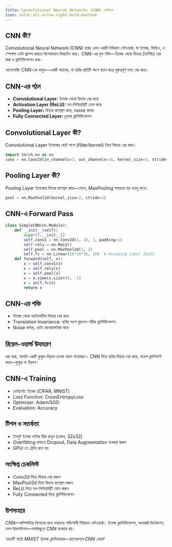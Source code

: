 ```yaml
---
title: Convolutional Neural Networks (CNN) বেসিকস
icon: solar:alt-arrow-right-bold-duotone
---
```


## CNN কী?

Convolutional Neural Network (CNN) হচ্ছে এমন একটি নিউরাল নেটওয়ার্ক, যা ইমেজ, ভিডিও, ও স্পেশাল ডেটা প্রসেস করতে বিশেষভাবে ডিজাইন করা। CNN-এর মূল শক্তি—ইমেজ থেকে ফিচার (বৈশিষ্ট্য) বের করা ও ক্লাসিফিকেশন করা।

_অ্যানালজি:_ CNN-কে ভাবুন—একটি স্ক্যানার, যা ছবির প্রতিটি অংশ স্ক্যান করে গুরুত্বপূর্ণ তথ্য বের করে।

## CNN-এর গঠন
- **Convolutional Layer:** ইমেজ থেকে ফিচার বের করে
- **Activation Layer (ReLU):** নন-লিনিয়ারিটি যোগ করে
- **Pooling Layer:** ফিচার কম্প্রেস করে, noise কমায়
- **Fully Connected Layer:** চূড়ান্ত ক্লাসিফিকেশন

## Convolutional Layer কী?

Convolutional Layer ইমেজের ছোট অংশ (filter/kernel) নিয়ে ফিচার বের করে।

```python
import torch.nn as nn
conv = nn.Conv2d(in_channels=3, out_channels=16, kernel_size=3, stride=1, padding=1)
```

## Pooling Layer কী?

Pooling Layer ইমেজের ফিচার কম্প্রেস করে—যেমন, MaxPooling সবচেয়ে বড় ভ্যালু রাখে।

```python
pool = nn.MaxPool2d(kernel_size=2, stride=2)
```

## CNN-এ Forward Pass

```python
class SimpleCNN(nn.Module):
    def __init__(self):
        super().__init__()
        self.conv1 = nn.Conv2d(3, 16, 3, padding=1)
        self.relu = nn.ReLU()
        self.pool = nn.MaxPool2d(2, 2)
        self.fc = nn.Linear(16*16*16, 10)  # Assuming input 32x32
    def forward(self, x):
        x = self.conv1(x)
        x = self.relu(x)
        x = self.pool(x)
        x = x.view(x.size(0), -1)
        x = self.fc(x)
        return x
```

## CNN-এর শক্তি
- ইমেজ থেকে অটোমেটিক ফিচার বের করে
- Translation Invariance: ছবির অংশ ঘুরলেও সঠিক ক্লাসিফিকেশন
- Noise কমায়, ডেটা জেনারালাইজ করে

## রিয়েল-ওয়ার্ল্ড উদাহরণ

ধরা যাক, আপনি একটি কুকুর-বিড়াল চেনার অ্যাপ বানাচ্ছেন। CNN দিয়ে ছবির ফিচার বের করে, মডেল ক্লাসিফাই করে—কুকুর না বিড়াল।

## CNN-এ Training
- ডেটাসেট: ইমেজ (CIFAR, MNIST)
- Loss Function: CrossEntropyLoss
- Optimizer: Adam/SGD
- Evaluation: Accuracy

## টিপস ও সতর্কতা
- ইনপুট ইমেজ সাইজ ঠিক রাখুন (যেমন, 32x32)
- Overfitting কমাতে Dropout, Data Augmentation ব্যবহার করুন
- GPU-তে ট্রেনিং দ্রুত হয়

## সংক্ষিপ্ত চেকলিস্ট
- Conv2d দিয়ে ফিচার বের করুন
- MaxPool2d দিয়ে ফিচার কম্প্রেস করুন
- ReLU দিয়ে নন-লিনিয়ারিটি যোগ করুন
- Fully Connected দিয়ে ক্লাসিফিকেশন

## উপসংহার

CNN—কম্পিউটার ভিশনের জন্য সবচেয়ে শক্তিশালী নিউরাল নেটওয়ার্ক। ইমেজ ক্লাসিফিকেশন, অবজেক্ট ডিটেকশন, ফেস রিকগনিশন—সবকিছুতে CNN ব্যবহার হয়।

_পরবর্তী পাঠে: MNIST ইমেজ ক্লাসিফায়ার—হাতেকলমে CNN কোড!_
